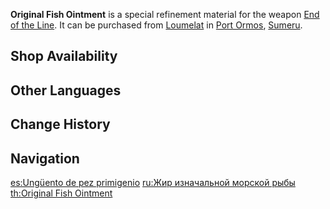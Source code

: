 {{Item Infobox
|id           = 200111
|image        = Item Original Fish Ointment.png
|type         = Refinement Materials
|invCategory  = Character Development Items
|quality      = 4
|effect       = Specialized refinement material for [[End of the Line]].
|description  = Ointment refined from a catch from the great lake in the north. It has the effect of temporarily restoring the energy of the fish that could be made into fine bows. It is said that in the lake dwell aquatic creatures that cannot be seen anywhere else in Teyvat.
|source1      = [[Sumeru Fishing Association]]
|weapon       = End of the Line
}}
'''Original Fish Ointment''' is a special refinement material for the weapon [[End of the Line]]. It can be purchased from [[Loumelat]] in [[Port Ormos]], [[Sumeru]].

==Shop Availability==
{{Shop Availability|currency=Fish}}

==Other Languages==
{{Other Languages
|default_hidden = 1
|en      = Original Fish Ointment
|zhs     = 原海鱼油
|zhs_rm  = Yuán Hǎiyú-yóu
|zht     = 原海魚油
|zht_rm  = Yuán Hǎiyú-yóu
|ja      = 原海魚油
|ja_rm   = Genkaigyoyu {{Assumed}}
|ko      = 원조 어유
|ko_rm   = Wonjo Eoyu
|es      = Ungüento de pez primigenio
|fr      = Huile de poisson originale
|ru      = Жир изначальной морской рыбы
|th      = Original Fish Ointment
|vi      = Dầu Cá Biển Cả
|de      = Urfisch-Salbe
|id      = Original Fish Ointment
|pt      = Pomada de Peixe Original
|tr      = Orijinal Balık Merhemi
|it      = Unguento di pesce originale
}}

==Change History==
{{Change History|3.0}}

==Navigation==
{{Development Item Navbox|type=Weapon Materials}}

[[es:Ungüento de pez primigenio]]
[[ru:Жир изначальной морской рыбы]]
[[th:Original Fish Ointment]]